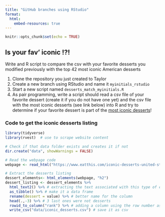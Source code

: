 ```yaml
---
title: "GitHub branches using RStudio"
format:
  html:
    embed-resources: true
---
```


```r
knitr::opts_chunk$set(echo = TRUE)
```

## Is your fav' iconic !?!

Write and R script to compare the csv with your favorite desserts you modified previously with the top 42 most iconic American desserts 

1. Clone the repository you just created to Taylor
2. Create a new branch using RStudio and name it `myinitials_rstudio`
3. Start a new script named `desserts_match_myinitials.R` 
4. As pair programming, write a script should read a csv file of your favorite dessert (create it if you do not have one yet) and the csv file with the most iconic desserts (see link below) into R and try to determine if your favorite dessert is part of the [most iconic desserts](https://www.eatthis.com/iconic-desserts-united-states/)!


::: {.callout-tip}
### Code to get the iconic desserts listing

```r
library(tidyverse)
library(rvest)  # use to scrape website content

# Check if that data folder exists and creates it if not
dir.create("data", showWarnings = FALSE)

# Read the webpage code
webpage <- read_html("https://www.eatthis.com/iconic-desserts-united-states/")

# Extract the desserts listing
dessert_elements<- html_elements(webpage, "h2")
dessert_listing <- dessert_elements %>% 
  html_text2() %>% # extracting the text associated with this type of elements of the webpage
  as_tibble() %>% # make it a data frame
  rename(dessert = value) %>% # better name for the column
  head(.,-3) %>% # 3 last ones were not desserts 
  rowid_to_column("rank") %>% # adding a column using the row number as proxy for the rank
  write_csv("data/iconic_desserts.csv") # save it as csv

```
:::

